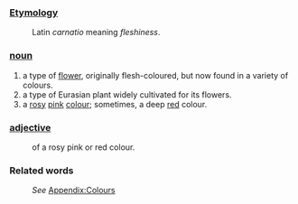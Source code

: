 ===[[Etymology]]===
:Latin ''carnatio'' meaning ''fleshiness''.
===[[noun]]===
#a type of [[flower]], originally flesh-coloured, but now found in a variety of colours.
#a type of Eurasian plant widely cultivated for its flowers.
#a [[rose|rosy]] [[pink]] [[colour]]; sometimes, a deep [[red]] colour.
===[[adjective]]===
:of a rosy pink or red colour.
===Related words===
:''See'' [[Wiktionary_Appendix:Colours|Appendix:Colours]]